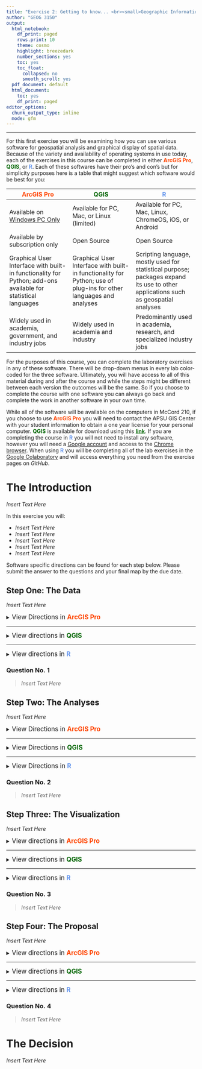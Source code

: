 ```yaml
---
title: "Exercise 2: Getting to know... <br><small>Geographic Information Systems 1 Lab</small></br>"
author: "GEOG 3150"
output:
  html_notebook:
    df_print: paged
    rows.print: 10
    theme: cosmo
    highlight: breezedark
    number_sections: yes
    toc: yes
    toc_float:
      collapsed: no
      smooth_scroll: yes
  pdf_document: default
  html_document:
    toc: yes
    df_print: paged
editor_options:
  chunk_output_type: inline
  mode: gfm
---
```


```{=html}
<style type="text/css">

h1.title {
  font-size: 40px;
  font-family: "Times New Roman", Times, serif;
  color: DarkBlue;
  text-align: center;
}
h4.author { /* Header 4 - and the author and data headers use this too  */
  font-size: 20px;
  font-family: "Times New Roman", Times, serif;
  color: DarkBlue;
  text-align: center;
}
</style>
```
<hr></hr>

For this first exercise you will be examining how you can use various software for geospatial analysis and graphical display of spatial data. Because of the variety and availability of operating systems in use today, each of the exercises in this course can be completed in either **[ArcGIS Pro]{style="color:#ff4500"}**, **[QGIS]{style="color: #006400"}**, or **[R]{style="color: #6495ED"}**. Each of these softwares have their pro's and con's but for simplicity purposes here is a table that might suggest which software would be best for you:

| [ArcGIS Pro]{style="color:#ff4500"} | [QGIS]{style="color: #006400"} | [R]{style="color: #6495ED"} |
| --- | --- | --- |
| Available on <u>Windows PC Only</u> | Available for PC, Mac, or Linux (limited) | Available for PC, Mac, Linux, ChromeOS, iOS, or Android |
| Available by subscription only | Open Source | Open Source |
| Graphical User Interface with built-in functionality for Python; add-ons available for statistical languages | Graphical User Interface with built-in functionality for Python; use of plug-ins for other languages and analyses | Scripting language, mostly used for statistical purpose; packages expand its use to other applications such as geospatial analyses |
| Widely used in academia, government, and industry jobs | Widely used in academia and industry | Predominantly used in academia, research, and specialized industry jobs |

For the purposes of this course, you can complete the laboratory exercises in any of these software. There will be drop-down menus in every lab color-coded for the three software. Ultimately, you will have access to all of this material during and after the course and while the steps might be different between each version the outcomes will be the same. So if you choose to complete the course with one software you can always go back and complete the work in another software in your own time.

While all of the software will be available on the computers in McCord 210, if you choose to use **[ArcGIS Pro]{style="color:#ff4500"}** you will need to contact the APSU GIS Center with your student information to obtain a one year license for your personal computer. **[QGIS]{style="color: #006400"}** is available for download using this **[link](https://qgis.org/en/site/forusers/download.html){style="color: #006400"}**. If you are completing the course in **[R]{style="color: #6495ED"}** you will not need to install any software, however you will need a [Google account](https://accounts.google.com/signup/v2/webcreateaccount) and access to the [Chrome browser](https://www.google.com/chrome/). When using **[R]{style="color: #6495ED"}** you will be completing all of the lab exercises in the [Google Colaboratory](https://colab.research.google.com/) and will access everything you need from the exercise pages on _GitHub_.

# The Introduction

_Insert Text Here_

In this exercise you will:

-   _Insert Text Here_
-   _Insert Text Here_
-   _Insert Text Here_
-   _Insert Text Here_
-   _Insert Text Here_

Software specific directions can be found for each step below. Please submit the answer to the questions and your final map by the due date.

## Step One: The Data

_Insert Text Here_

<details>
<summary><big>View Directions in <b> [ArcGIS Pro]{style="color:#ff4500"} </b></big></summary>

_Insert Text Here_

</details>
<hr></hr>

<details>
<summary><big>View directions in <b> [QGIS]{style="color: #006400"} </b></big></summary>

_Insert Text Here_

</details>
<hr></hr>

<details><summary><big>View directions in <b> [R]{style="color: #6495ED"} </b></span></big></summary>
Before you begin, you will need to open the [Ex2 Colab Notebook]() and insert **tocolab** after _github_ in the URL to open in the _Colab Environment_. As you have seen before, R requires various packages to complete certain analyses.

_Insert Text Here_

</details>

### Question No. 1
<blockquote>
_Insert Text Here_
</blockquote>

## Step Two: The Analyses

_Insert Text Here_

<details>
<summary><big>View Directions in <b> [ArcGIS Pro]{style="color:#ff4500"} </b></big></summary>

_Insert Text Here_

</details>
<hr></hr>

<details>
<summary><big>View Directions in <b> [QGIS]{style="color:#006400"} </b></big></summary>

_Insert Text Here_

</details>
<hr></hr>

<details>
<summary><big>View Directions in <b> [R]{style="color:#6495ED"} </b></big></summary>

_Insert Text Here_

</details>

### Question No. 2
<blockquote>
_Insert Text Here_
</blockquote>

## Step Three: The Visualization

_Insert Text Here_

<details><summary><big>View directions in <b> [ArcGIS Pro]{style="color:#ff4500"} </b></span></big></summary>

_Insert Text Here_

</details>
<hr></hr>

<details><summary><big>View directions in <b> [QGIS]{style="color:#006400"} </b></span></big></summary>

_Insert Text Here_

</details>
<hr></hr>

<details><summary><big>View directions in <b> [R]{style="color:#6495ED"} </b></span></big></summary>

_Insert Text Here_

</details>

### Question No. 3
<blockquote>
_Insert Text Here_
</blockquote>

## Step Four: The Proposal

_Insert Text Here_

<details><summary><big>View directions in <b> [ArcGIS Pro]{style="color:#ff4500"} </b></span></big></summary>

_Insert Text Here_

</details>
<hr></hr>

<details><summary><big>View directions in <b> [QGIS]{style="color:#006400"} </b></span></big></summary>

_Insert Text Here_

</details>
<hr></hr>

<details><summary><big>View directions in <b> [R]{style="color:#6495ED"} </b></span></big></summary>

_Insert Text Here_

</details>

### Question No. 4
<blockquote>
_Insert Text Here_
</blockquote>

# The Decision
_Insert Text Here_